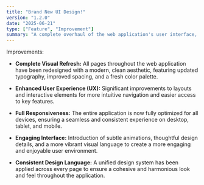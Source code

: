 ```yaml
---
title: "Brand New UI Design!"
version: "1.2.0"
date: "2025-06-21"
type: ["Feature", "Improvement"]
summary: "A complete overhaul of the web application's user interface, bringing a modern, intuitive, and consistent design across all pages."
---
```


Improvements:

- **Complete Visual Refresh:** All pages throughout the web application have been redesigned with a modern, clean aesthetic, featuring updated typography, improved spacing, and a fresh color palette.

- **Enhanced User Experience (UX):** Significant improvements to layouts and interactive elements for more intuitive navigation and easier access to key features.

- **Full Responsiveness:** The entire application is now fully optimized for all devices, ensuring a seamless and consistent experience on desktop, tablet, and mobile.

- **Engaging Interface:** Introduction of subtle animations, thoughtful design details, and a more vibrant visual language to create a more engaging and enjoyable user environment.

- **Consistent Design Language:** A unified design system has been applied across every page to ensure a cohesive and harmonious look and feel throughout the application.
